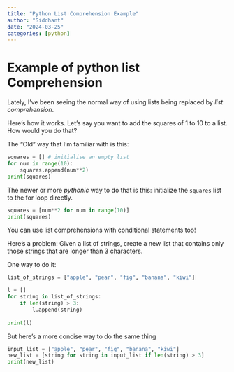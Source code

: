```yaml
---
title: "Python List Comprehension Example"
author: "Siddhant"
date: "2024-03-25"
categories: [python] 
---
```


# Example of python list Comprehension 

Lately, I've been seeing the normal way of using lists being replaced by _list comprehension_. 

Here's how it works. Let's say you want to add the squares of 1 to 10 to a list. How would you do that? 

The "Old" way that I'm familiar with is this: 

```python
squares = [] # initialise an empty list 
for num in range(10):
    squares.append(num**2)
print(squares)
```

The newer or more *pythonic* way to do that is this: initialize the `squares` list to the for loop directly. 

```python
squares = [num**2 for num in range(10)]
print(squares)
```

You can use list comprehensions with conditional statements too! 

Here's a problem: Given a list of strings, create a new list that contains only those strings that are longer than 3 characters.

One way to do it: 

```python
list_of_strings = ["apple", "pear", "fig", "banana", "kiwi"]

l = []
for string in list_of_strings:
    if len(string) > 3:
        l.append(string)
        
print(l)
```
But here's a more concise way to do the same thing 

```python
input_list = ["apple", "pear", "fig", "banana", "kiwi"]
new_list = [string for string in input_list if len(string) > 3]
print(new_list)
```

